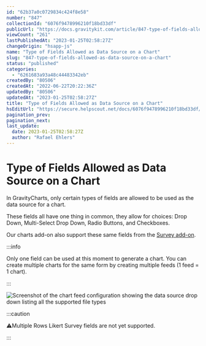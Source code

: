 ```yaml
---
id: "62b37a0c0729834c424f8e58"
number: "847"
collectionId: "6076f9478996210f18bd33df"
publicUrl: "https://docs.gravitykit.com/article/847-type-of-fields-allowed-as-data-source-on-a-chart"
viewCount: "261"
lastPublishedAt: "2023-01-25T02:58:27Z"
changeOrigin: "hsapp-js"
name: "Type of Fields Allowed as Data Source on a Chart"
slug: "847-type-of-fields-allowed-as-data-source-on-a-chart"
status: "published"
categories: 
  - "6261683a93a48c44483342eb"
createdBy: "80506"
createdAt: "2022-06-22T20:22:36Z"
updatedBy: "80506"
updatedAt: "2023-01-25T02:58:27Z"
title: "Type of Fields Allowed as Data Source on a Chart"
hsEditUrl: "https://secure.helpscout.net/docs/6076f9478996210f18bd33df/article/62b37a0c0729834c424f8e58"
pagination_prev: 
pagination_next: 
last_update:
  date: 2023-01-25T02:58:27Z
  author: "Rafael Ehlers"
---
```


# Type of Fields Allowed as Data Source on a Chart

In GravityCharts, only certain types of fields are allowed to be used as the data source for a chart.

These fields all have one thing in common, they allow for choices: Drop Down, Multi-Select Drop Down, Radio Buttons, and Checkboxes.

Our charts add-on also support these same fields from the [Survey add-on](https://www.gravityforms.com/add-ons/survey/).


:::info

Only one field can be used at this moment to generate a chart. You can create multiple charts for the same form by creating multiple feeds (1 feed = 1 chart).

:::

  ![Screenshot of the chart feed configuration showing the data source drop down listing all the supported file types](https://s3.amazonaws.com/helpscout.net/docs/assets/54c58489e4b051242988532c/images/62b37c4687c5bb4d58df37ac/file-IRqivoUGbp.png)


:::caution

⚠️Multiple Rows Likert Survey fields are not yet supported.

:::

 